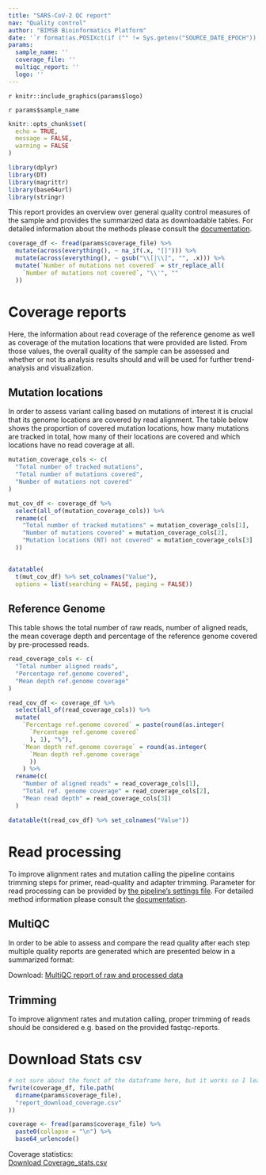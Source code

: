 ```yaml
---
title: "SARS-CoV-2 QC report"
nav: "Quality control"
author: "BIMSB Bioinformatics Platform"
date: '`r format(as.POSIXct(if ("" != Sys.getenv("SOURCE_DATE_EPOCH")) { as.numeric(Sys.getenv("SOURCE_DATE_EPOCH")) } else { Sys.time() }, origin="1970-01-01"), "%Y-%m-%d %H:%M:%S")`'
params:
  sample_name: ''
  coverage_file: ''
  multiqc_report: ''
  logo: ''
---
```


<style>
.dropdown-menu {
  max-height: 200px;
  overflow-y: scroll;}
</style>

<div id="logo" align="top">
`r knitr::include_graphics(params$logo)`
</div>


<sample>`r params$sample_name`</sample>

```r
knitr::opts_chunk$set(
  echo = TRUE,
  message = FALSE,
  warning = FALSE
)

library(dplyr)
library(DT)
library(magrittr)
library(base64url)
library(stringr)
```

This report provides an overview over general quality control measures of the 
sample and provides the summarized data as downloadable tables. 
For detailed information about the methods please consult the
[documentation](http://bioinformatics.mdc-berlin.de/pigx_docs/pigx-sars-cov-2.html#output-description).

```r
coverage_df <- fread(params$coverage_file) %>%
  mutate(across(everything(), ~ na_if(.x, "[]"))) %>%
  mutate(across(everything(), ~ gsub("\\[|\\]", "", .x))) %>%
  mutate(`Number of mutations not covered` = str_replace_all(
    `Number of mutations not covered`, "\\'", ""
  ))
```

# Coverage reports
Here, the information about read coverage of the reference genome as well as 
coverage of the mutation locations that were provided are listed. From those 
values, the overall quality of the sample can be assessed and whether or not its
analysis results should and will be used for further trend-analysis and 
visualization. 

## Mutation locations

In order to assess variant calling based on mutations of interest it is crucial
that its genome locations are covered by read alignment. The table below shows
the proportion of covered mutation locations, how many mutations are tracked in
total, how many of their locations are covered and which locations have no read
coverage at all. 
 
```r
mutation_coverage_cols <- c(
  "Total number of tracked mutations",
  "Total number of mutations covered",
  "Number of mutations not covered"
)

mut_cov_df <- coverage_df %>%
  select(all_of(mutation_coverage_cols)) %>%
  rename(c(
    "Total number of tracked mutations" = mutation_coverage_cols[1],
    "Number of mutations covered" = mutation_coverage_cols[2],
    "Mutation locations (NT) not covered" = mutation_coverage_cols[3]
  ))
  

datatable(
  t(mut_cov_df) %>% set_colnames("Value"),
  options = list(searching = FALSE, paging = FALSE))
```

## Reference Genome

This table shows the total number of raw reads, number of aligned reads, the 
mean coverage depth and percentage of the reference genome covered by 
pre-processed reads.

```r
read_coverage_cols <- c(
  "Total number aligned reads",
  "Percentage ref.genome covered",
  "Mean depth ref.genome coverage"
)

read_cov_df <- coverage_df %>%
  select(all_of(read_coverage_cols)) %>%
  mutate(
    `Percentage ref.genome covered` = paste(round(as.integer(
      `Percentage ref.genome covered`
      ), 1), "%"),
    `Mean depth ref.genome coverage` = round(as.integer(
      `Mean depth ref.genome coverage`
      ))
    ) %>%
  rename(c(
    "Number of aligned reads" = read_coverage_cols[1],
    "Total ref. genome coverage" = read_coverage_cols[2],
    "Mean read depth" = read_coverage_cols[3])
  )

datatable(t(read_cov_df) %>% set_colnames("Value"))
```

# Read processing

To improve alignment rates and mutation calling the pipeline contains trimming
steps for primer, read-quality and adapter trimming. Parameter for read
processing can be provided by 
[the pipeline’s settings file](link/to/etc/settings_file). For detailed method 
information please
consult the 
[documentation](http://bioinformatics.mdc-berlin.de/pigx_docs/pigx-sars-cov-2.html#introduction).

## MultiQC 

In order to be able to assess and compare the read quality after each step
multiple quality reports are generated which are presented below in a 
summarized format:

Download: [MultiQC report of raw and processed data](`r params$multiqc_report`)

## Trimming

To improve alignment rates and mutation calling, proper trimming of reads should
be considered e.g. based on the provided
fastqc-reports.

# Download Stats csv

```r
# not sure about the funct of the dataframe here, but it works so I leave it for now
fwrite(coverage_df, file.path(
  dirname(params$coverage_file),
  "report_download_coverage.csv"
))

coverage <- fread(params$coverage_file) %>%
  paste0(collapse = "\n") %>%
  base64_urlencode()
```

Coverage statistics:  
[Download Coverage_stats.csv](`r sprintf('data:text/csv;base64,%s', coverage)`)
